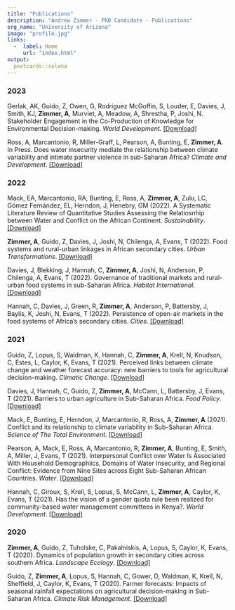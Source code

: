 ```yaml
---
title: "Publications"
description: "Andrew Zimmer - PhD Candidate - Publications"
org_name: "University of Arizona"
image: "profile.jpg"
links:
  -  label: Home
     url: "index.html"
output:
  postcards::solana
---
```

### 2023

Gerlak, AK, Guido, Z, Owen, G, Rodriguez McGoffin, S, Louder, E, Davies, J, Smith, KJ, **Zimmer, A**, Murviet, A, Meadow, A, Shrestha, P, Joshi, N. Stakeholder Engagement in the Co-Production of Knowledge for Environmental Decision-making. *World Development.* [[Download]](https://www.sciencedirect.com/science/article/abs/pii/S0305750X23001547?dgcid=coauthor#s0095){target="_blank"}

Ross, A, Marcantonio, R, Miller-Graff, L, Pearson, A, Bunting, E, **Zimmer, A**. In Press. Does water insecurity mediate the relationship between climate variability and intimate partner violence in sub-Saharan Africa? *Climate and Development*. [[Download]](./Publications/ross_2023_cd.pdf){target="_blank"}

### 2022

Mack, EA, Marcantonio, RA, Bunting, E, Ross, A, **Zimmer, A**, Zulu, LC, Gómez Fernández, EL, Herndon, J, Henebry, GM (2022). A Systematic Literature Review of Quantitative Studies Assessing the Relatiosnhip between Water and Conflict on the African Continent. *Sustainability*. [[Download]](./Publications/mack_2022_sustainability.pdf){target="_blank"}

**Zimmer, A**, Guido, Z, Davies, J, Joshi, N, Chilenga, A, Evans, T (2022). Food systems and rural-urban linkages in African secondary cities. *Urban Transformations*. [[Download]](./Publications/zimmer_2022_ut.pdf){target="_blank"}

Davies, J, Blekking, J, Hannah, C, **Zimmer, A**, Joshi, N, Anderson, P, Chilenga, A, Evans, T (2022). Governance of traditional markets and rural-urban food systems in sub-Saharan Africa. *Habitat International*. [[Download]](./Publications/davies_2022_hi.pdf){target="_blank"}

Hannah, C, Davies, J, Green, R, **Zimmer, A**, Anderson, P, Battersby, J, Baylis, K, Joshi, N, Evans, T (2022). Persistence of open-air markets in the food systems of Africa's secondary cities. *Cities*. [[Download]](./Publications/hannah_2022_c.pdf){target="_blank"}


### 2021

Guido, Z, Lopus, S, Waldman, K, Hannah, C, **Zimmer, A**, Krell, N, Knudson, C, Estes, L, Caylor, K, Evans, T (2021). Perceived links between climate change and weather forecast accuracy: new barriers to tools for agricultural decision-making. *Climatic Change*. [[Download]](./Publications/guido_2021_cc.pdf){target="_blank"}

Davies, J, Hannah, C, Guido, Z, **Zimmer, A**, McCann, L, Battersby, J, Evans, T (2021). Barriers to urban agriculture in Sub-Saharan Africa. *Food Policy*. [[Download]](./Publications/davies_2021_fp.pdf){target="_blank"}

Mack, E, Bunting, E, Herndon, J, Marcantonio, R, Ross, A, **Zimmer, A** (2021). Conflict and its relationship to climate variability in Sub-Saharan Africa. *Science of The Total Environment*. [[Download]](./Publications/mack_2021_stoten.pdf){target="_blank"}

Pearson, A, Mack, E, Ross, A, Marcantonio, R, **Zimmer, A**, Bunting, E, Smith, A, Miller, J, Evans, T (2021). Interpersonal Conflict over Water Is Associated With Household Demographiics, Domains of Water Insecurity, and Regional Conflict: Evidence from Nine Sites across Eight Sub-Saharan African Countries. *Water*. [[Download]](./Publications/pearson_2021_water.pdf){target="_blank"}

Hannah, C, Giroux, S, Krell, S, Lopus, S, McCann, L, **Zimmer, A**, Caylor, K, Evans, T (2021). Has the vision of a gender quota rule been realized for community-based water management committees in Kenya?. *World Development*. [[Download]](./Publications/hannah_2021_wd.pdf){target="_blank"}

### 2020

**Zimmer, A**, Guido, Z, Tuholske, C, Pakalniskis, A, Lopus, S, Caylor, K, Evans, T (2020). Dynamics of population growth in secondary cities across southern Africa. *Landscape Ecology*. [[Download]](./Publications/zimmer_2020_le.pdf){target="_blank"}

Guido, Z, **Zimmer, A**, Lopus, S, Hannah, C, Gower, D, Waldman, K, Krell, N, Sheffield, J, Caylor, K, Evans, T (2020). Farmer forecasts: Impacts of seasonal rainfall expectations on agricultural decision-making in Sub-Saharan Africa. *Climate Risk Management*. [[Download]](./Publications/guido_2020_crm.pdf){target="_blank"}
